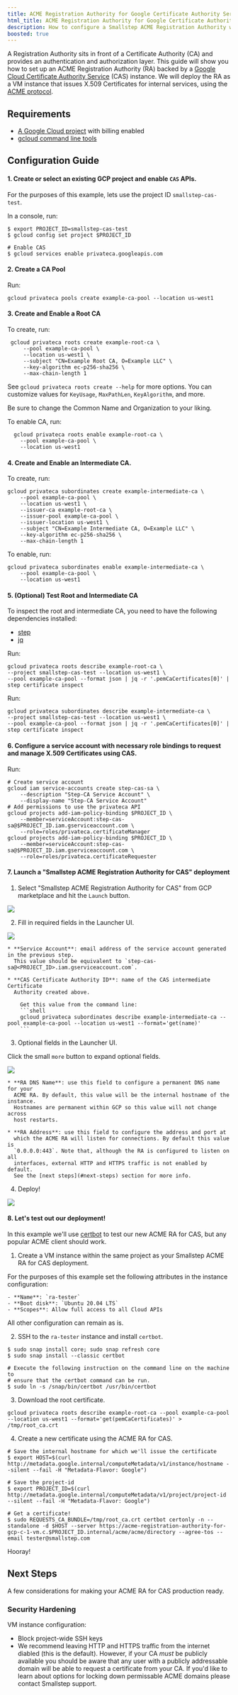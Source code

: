 ```yaml
---
title: ACME Registration Authority for Google Certificate Authority Service
html_title: ACME Registration Authority for Google Certificate Authority Service
description: How to configure a Smallstep ACME Registration Authority with GCP CAS. 
boosted: true
---
```



A Registration Authority sits in front of a Certificate Authority (CA) and provides an authentication and authorization layer.
This guide will show you how to set up an ACME Registration Authority (RA) backed by a [Google Cloud Certificate Authority Service][cas] (CAS) instance.
We will deploy the RA as a VM instance that issues X.509 Certificates for internal services, using the [ACME protocol][acme].

[cas]: https://cloud.google.com/blog/products/identity-security/introducing-cas-a-cloud-based-managed-ca-for-the-devops-and-iot-world
[acme]: https://en.wikipedia.org/wiki/Automated_Certificate_Management_Environment

## Requirements

- [A Google Cloud project][gcpproject] with billing enabled
- [gcloud command line tools][gcloud]

[gcpproject]: https://console.cloud.google.com/projectselector2/home/dashboard
[gcloud]: https://cloud.google.com/sdk/gcloud

## Configuration Guide

#### 1. Create or select an existing GCP project and enable `CAS` APIs. 

  For the purposes of this example, lets use the project ID `smallstep-cas-test`.
  
  In a console, run:

  ```shell nocopy
  $ export PROJECT_ID=smallstep-cas-test
  $ gcloud config set project $PROJECT_ID

  # Enable CAS
  $ gcloud services enable privateca.googleapis.com
  ```

#### 2. Create a CA Pool

  Run:

   ```shell
   gcloud privateca pools create example-ca-pool --location us-west1
  ```

#### 3. Create and Enable a Root CA

To create, run:

  ```shell
   gcloud privateca roots create example-root-ca \
       --pool example-ca-pool \
       --location us-west1 \
       --subject "CN=Example Root CA, O=Example LLC" \
       --key-algorithm ec-p256-sha256 \
       --max-chain-length 1
   ```

  <Alert severity="info">
    <div> 
      See <Code>gcloud privateca roots create --help</Code> for more options.
      You can customize values for <Code>KeyUsage</Code>, <Code>MaxPathLen</Code>,
      <Code>KeyAlgorithm</Code>, and more.
    </div>
  </Alert>

  Be sure to change the Common Name and Organization to your liking.

To enable CA, run:

  ```
    gcloud privateca roots enable example-root-ca \
      --pool example-ca-pool \
      --location us-west1 
  ```

#### 4. Create and Enable an Intermediate CA.

  To create, run:

   ```shell 
   gcloud privateca subordinates create example-intermediate-ca \
       --pool example-ca-pool \
       --location us-west1 \
       --issuer-ca example-root-ca \
       --issuer-pool example-ca-pool \
       --issuer-location us-west1 \
       --subject "CN=Example Intermediate CA, O=Example LLC" \
       --key-algorithm ec-p256-sha256 \
       --max-chain-length 1 
   ```

  To enable, run:

   ```shell
   gcloud privateca subordinates enable example-intermediate-ca \
       --pool example-ca-pool \
       --location us-west1
   ```

#### 5. (Optional) Test Root and Intermediate CA

To inspect the root and intermediate CA, you need to have the following dependencies installed:
* [step](https://smallstep.com/cli/)
* [jq](https://stedolan.github.io/jq/) 

Run:

```shell
gcloud privateca roots describe example-root-ca \
--project smallstep-cas-test --location us-west1 \
--pool example-ca-pool --format json | jq -r '.pemCaCertificates[0]' | step certificate inspect
```

Run:

```shell
gcloud privateca subordinates describe example-intermediate-ca \
--project smallstep-cas-test --location us-west1 \
--pool example-ca-pool --format json | jq -r '.pemCaCertificates[0]' | step certificate inspect
```

#### 6. Configure a service account with necessary role bindings to request and manage X.509 Certificates using CAS. 

  Run:

  ```shell nocopy
  # Create service account
  gcloud iam service-accounts create step-cas-sa \
      --description "Step-CA Service Account" \
      --display-name "Step-CA Service Account"
  # Add permissions to use the privateca API
  gcloud projects add-iam-policy-binding $PROJECT_ID \
      --member=serviceAccount:step-cas-sa@$PROJECT_ID.iam.gserviceaccount.com \
      --role=roles/privateca.certificateManager
  gcloud projects add-iam-policy-binding $PROJECT_ID \
      --member=serviceAccount:step-cas-sa@$PROJECT_ID.iam.gserviceaccount.com \
      --role=roles/privateca.certificateRequester
  ```

#### 7. Launch a "Smallstep ACME Registration Authority for CAS" deployment

1. Select "Smallstep ACME Registration Authority for CAS" from GCP marketplace
and hit the `Launch` button.

  ![](/graphics/cas-launch-image.png)

2. Fill in required fields in the Launcher UI.

  ![](/graphics/cas-required-fields.png)

    * **Service Account**: email address of the service account generated in the previous step.
      This value should be equivalent to `step-cas-sa@<PROJECT_ID>.iam.gserviceaccount.com`.

    * **CAS Certificate Authority ID**: name of the CAS intermediate Certificate
      Authority created above.

        Get this value from the command line:
        ```shell
        gcloud privateca subordinates describe example-intermediate-ca --pool example-ca-pool --location us-west1 --format='get(name)'
        ```

3. Optional fields in the Launcher UI.

  Click the small `more` button to expand optional fields.

  ![](/graphics/cas-optional-fields.png)

    * **RA DNS Name**: use this field to configure a permanent DNS name for your
      ACME RA. By default, this value will be the internal hostname of the instance.
      Hostnames are permanent within GCP so this value will not change across
      host restarts.

    * **RA Address**: use this field to configure the address and port at 
      which the ACME RA will listen for connections. By default this value is
      `0.0.0.0:443`. Note that, although the RA is configured to listen on all
      interfaces, external HTTP and HTTPS traffic is not enabled by default. 
      See the [next steps](#next-steps) section for more info.

4. Deploy!

  ![](/graphics/cas-deploy.png)

#### 8. Let's test out our deployment!

In this example we'll use [certbot](https://certbot.eff.org/) to test our 
new ACME RA for CAS, but any popular ACME client should work.

1. Create a VM instance within the same project as your Smallstep ACME RA for CAS deployment.

  For the purposes of this example set the following attributes in the instance 
  configuration:

    - **Name**: `ra-tester`
    - **Boot disk**: `Ubuntu 20.04 LTS`
    - **Scopes**: Allow full access to all Cloud APIs

  All other configuration can remain as is.

2. SSH to the `ra-tester` instance and install `certbot`.

  ```shell nocopy
  $ sudo snap install core; sudo snap refresh core
  $ sudo snap install --classic certbot

  # Execute the following instruction on the command line on the machine to
  # ensure that the certbot command can be run.
  $ sudo ln -s /snap/bin/certbot /usr/bin/certbot
  ```

3. Download the root certificate.

  ```shell
  gcloud privateca roots describe example-root-ca --pool example-ca-pool --location us-west1 --format='get(pemCaCertificates)' > /tmp/root_ca.crt
  ```

4. Create a new certificate using the ACME RA for CAS.

  ```
  # Save the internal hostname for which we'll issue the certificate
  $ export HOST=$(curl http://metadata.google.internal/computeMetadata/v1/instance/hostname --silent --fail -H "Metadata-Flavor: Google")

  # Save the project-id
  $ export PROJECT_ID=$(curl http://metadata.google.internal/computeMetadata/v1/project/project-id --silent --fail -H "Metadata-Flavor: Google")

  # Get a certificate!
  $ sudo REQUESTS_CA_BUNDLE=/tmp/root_ca.crt certbot certonly -n --standalone -d $HOST --server https://acme-registration-authority-for-gcp-c-1-vm.c.$PROJECT_ID.internal/acme/acme/directory --agree-tos --email tester@smallstep.com
  ```

  Hooray!

## Next Steps

A few considerations for making your ACME RA for CAS production ready.

### Security Hardening

VM instance configuration:

- Block project-wide SSH keys
- We recommend leaving HTTP and HTTPS traffic from the internet diabled (this is the default). 
However, if your CA _must_ be publicly available you should be aware that any user with
a publicly addressable domain will be able to request a certificate from your CA. If
you'd like to learn about options for locking down permissable ACME domains please
contact Smallstep support.

